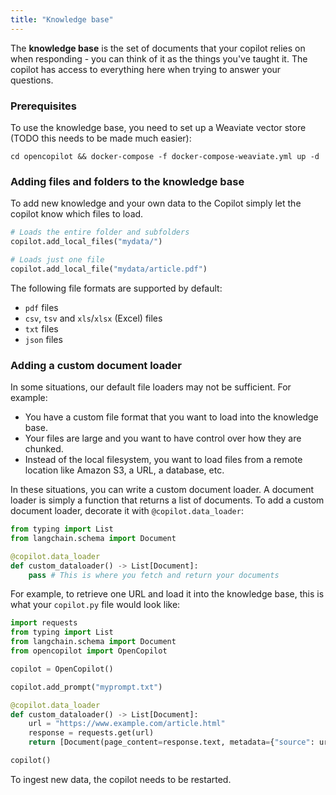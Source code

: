 ```yaml
---
title: "Knowledge base"
---
```


The **knowledge base** is the set of documents that your copilot relies on when responding - you can think of it as the things you've taught it. The copilot has access to everything here when trying to answer your questions.

### Prerequisites

To use the knowledge base, you need to set up a Weaviate vector store (TODO this needs to be made much easier):

```shell
cd opencopilot && docker-compose -f docker-compose-weaviate.yml up -d
```


### Adding files and folders to the knowledge base

To add new knowledge and your own data to the Copilot simply let the copilot know which files to load.

```python
# Loads the entire folder and subfolders
copilot.add_local_files("mydata/")

# Loads just one file
copilot.add_local_file("mydata/article.pdf")
```

The following file formats are supported by default:

* `pdf` files
* `csv`, `tsv` and `xls`/`xlsx` (Excel) files
* `txt` files
* `json` files

### Adding a custom document loader

In some situations, our default file loaders may not be sufficient. For example:

* You have a custom file format that you want to load into the knowledge base.
* Your files are large and you want to have control over how they are chunked.
* Instead of the local filesystem, you want to load files from a remote location like Amazon S3, a URL, a database, etc.

In these situations, you can write a custom document loader. A document loader is simply a function that returns a list of documents. To add a custom document loader, decorate it with `@copilot.data_loader`:

```python
from typing import List
from langchain.schema import Document

@copilot.data_loader
def custom_dataloader() -> List[Document]:
    pass # This is where you fetch and return your documents
```

For example, to retrieve one URL and load it into the knowledge base, this is what your `copilot.py` file would look like:

```python
import requests
from typing import List
from langchain.schema import Document
from opencopilot import OpenCopilot

copilot = OpenCopilot()

copilot.add_prompt("myprompt.txt")

@copilot.data_loader
def custom_dataloader() -> List[Document]:
    url = "https://www.example.com/article.html"
    response = requests.get(url)
    return [Document(page_content=response.text, metadata={"source": url})]

copilot()
```

To ingest new data, the copilot needs to be restarted.